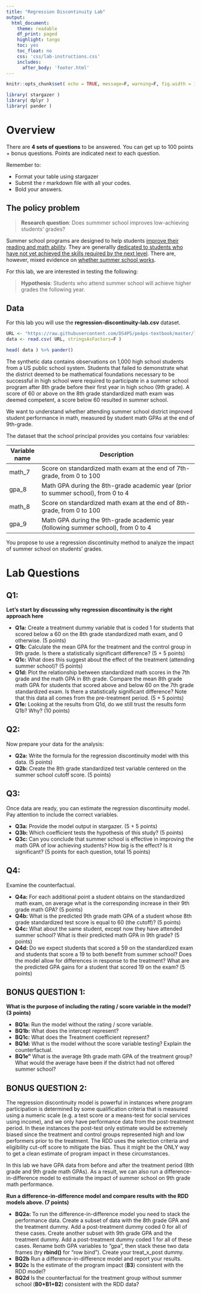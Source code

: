 ```yaml
---
title: "Regression Discontinuity Lab"
output:
  html_document:
    theme: readable
    df_print: paged
    highlight: tango
    toc: yes
    toc_float: no
    css: 'css/lab-instructions.css'
    includes:
      after_body: 'footer.html'
--- 
```





```r
knitr::opts_chunk$set( echo = TRUE, message=F, warning=F, fig.width = 10, fig.pos = 'H' )
```


```r
library( stargazer )
library( dplyr )
library( pander )
```

# Overview 

There are **4 sets of questions** to be answered. You can get up to 100 points + bonus questions. Points are indicated next to each question. 

Remember to:

* Format your table using stargazer 
* Submit the r markdown file with all your codes. 
* Bold your answers.



## The policy problem

> **Research question**: 
> Does summmer school improves low-achieving students' grades?

Summer school programs are designed to help students [improve their reading and math ability](https://www.wallacefoundation.org/knowledge-center/documents/an-analysis-of-the-effects-of-an-academic-summer-program-for-middle-school-students.pdf). They are generallly [dedicated to students who have not yet achieved the skills required by the next level](https://digitalcommons.nl.edu/cgi/viewcontent.cgi?article=1234&context=diss). There are, however, mixed evidence on [whether summer school works](https://www.npr.org/sections/ed/2014/07/07/323659124/what-we-dont-know-about-summer-school). 

For this lab, we are interested in testing the following:

> **Hypothesis**: 
> Students who attend summer school will achieve higher grades the following year. 

## Data

For this lab you will use the **regression-discontinuity-lab.csv** dataset. 

```r
URL <- "https://raw.githubusercontent.com/DS4PS/pe4ps-textbook/master/labs/DATA/regression-discontinuity-lab.csv"
data <- read.csv( URL, stringsAsFactors=F )
```

```r
head( data ) %>% pander()
```

The synthetic data contains observations on 1,000 high school students from a US public school system. Students that failed to demonstrate what the district deemed to be mathematical foundations necessary to be successful in high school were required to participate in a summer school program after 8th grade before their first year in high schoo (9th grade). A score of 60 or above on the 8th grade standardized math exam was deemed competent, a score below 60 resulted in summer school. 

We want to understand whether attending summer school district improved student performance in math, measured by student math GPAs at the end of 9th-grade.

The dataset that the school principal provides you contains four variables: 

 **Variable name   **   | **Description    **                                                                                          
----------------------- | ------------------------------------------------------------------------------------------------------------
math_7              | Score on standardized math exam at the end of 7th-grade, from 0 to 100                                                                     
gpa_8                   | Math GPA during the 8th-grade academic year (prior to summer school), from 0 to 4
math_8              | Score on standardized math exam at the end of 8th-grade, from 0 to 100                                                                     
gpa_9                   | Math GPA during the 9th-grade academic year (following summer school), from 0 to 4

You propose to use a regression discontinuity method to analyze the impact of summer school on students' grades.

# Lab Questions

## Q1: 

**Let's start by discussing why regression discontinuity is the right approach here** 

* **Q1a:** Create a treatment dummy variable that is coded 1 for students that scored below a 60 on the 8th grade standardized math exam, and 0 otherwise. (5 points)
* **Q1b:** Calculate the mean GPA for the treatment and the control group in 9th grade. Is there a statistically significant difference? (5 + 5 points)
* **Q1c:** What does this suggest about the effect of the treatment (attending summer school)? (5 points)
* **Q1d:** Plot the relationship between standardized math scores in the 7th grade and the math GPA in 8th grade. Compare the mean 8th grade math GPA for students that scored above and below 60 on the 7th grade standardized exam. Is there a statistically significant difference? Note that this data all comes from the pre-treatment period. (5 + 5 points)
* **Q1e:** Looking at the results from Q1d, do we still trust the results form Q1b? Why? (10 points)

## Q2: 

Now prepare your data for the analysis:

* **Q2a:** Write the formula for the regression discontinuity model with this data. (5 points)
* **Q2b:** Create the 8th grade standardized test variable centered on the summer school cutoff score. (5 points)



## Q3: 

Once data are ready, you can estimate the regression discontinuity model. Pay attention to include the correct variables.

* **Q3a:** Provide the model output in stargazer. (5 + 5 points)
* **Q3b:** Which coefficient tests the hypothesis of this study? (5 points)
* **Q3c:** Can you conclude that summer school is effective in improving the math GPA of low achieving students? How big is the effect? Is it significant? (5 points for each question, total 15 points)

## Q4: 

Examine the counterfactual.

* **Q4a:** For each additional point a student obtains on the standardized math exam, on average what is the corresponding increase in their 9th grade math GPA? (5 points)
* **Q4b:** What is the predicted 9th grade math GPA of a student whose 8th grade standardized test score is equal to 60 (the cutoff)? (5 points)
* **Q4c:** What about the same student, except now they have attended summer school? What is their predicted math GPA in 9th grade? (5 points)
* **Q4d:** Do we expect students that scored a 59 on the standardized exam and students that score a 19 to both benefit from summer school? Does the model allow for differences in response to the treatment? What are the predicted GPA gains for a student that scored 19 on the exam? (5 points)

## BONUS QUESTION 1: 

**What is the purpose of including the rating / score variable in the model? (3 points)**

* **BQ1a:** Run the model without the rating / score variable. 
* **BQ1b:** What does the intercept represent? 
* **BQ1c:** What does the Treatment coefficient represent? 
* **BQ1d:** What is the model without the score variable testing? Explain the counterfactual.
* **BQ1e"** What is the average 9th grade math GPA of the treatment group? What would the average have been if the district had not offered summer school? 

## BONUS QUESTION 2:

The regression discontinuity model is powerful in instances where program participation is determined by some qualification criteria that is measured using a numeric scale (e.g. a test score or a means-test for social services using income), and we only have performance data from the post-treatment period. In these instances the post-test only estimate would be extremely biased since the treatment and control groups represented high and low performers prior to the treatment. The RDD uses the selection criteria and eligibility cut-off score to mitigate the bias. Thus it might be the ONLY way to get a clean estimate of program impact in these circumstances. 

In this lab we have GPA data from before and after the treatment period (8th grade and 9th grade math GPAs). As a result, we can also run a difference-in-difference model to estimate the impact of summer school on 9th grade math performance. 

**Run a difference-in-difference model and compare results with the RDD models above. (7 points)**

* **BQ2a:** To run the difference-in-difference model you need to stack the performance data. Create a subset of data with the 8th grade GPA and the treatment dummy. Add a post-treatment dummy coded 0 for all of these cases. Create another subset with 9th grade GPA and the treatment dummy. Add a post-treatment dummy coded 1 for all of these cases. Rename both GPA variables to "gpa", then stack these two data frames (try **rbind()** for "row bind"). Create your treat_x_post dummy.
* **BQ2b** Run a difference-in-difference model and report your results. 
* **BQ2c** Is the estimate of the program impact (**B3**) consistent with the RDD model? 
* **BQ2d** Is the counterfactual for the treatment group without summer school (**B0+B1+B2**) consistent with the RDD data?


```css

```

